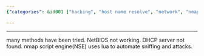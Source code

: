 ```yaml
---
{"categories": &id001 ["hacking", "host name resolve", "network", "nmap", "stub"], "category": "Networking", "date": "2022-08-05 18:47:51", "description": "This article delves into the different approaches for resolving host names, computer names, and IP addresses. It explores the utilization of tools such as NetBIOS and DHCP in this regard. Additionally, it highlights the integration of Lua with Nmap's script engine (NSE) to automate network scanning and assaults.", "tags": *id001, "title": "Resolve Host Name Computer Name From IP"}

---
```


------
many methods have been tried. NetBIOS not working. DHCP server not found. nmap script engine(NSE) uses lua to automate sniffing and attacks.
